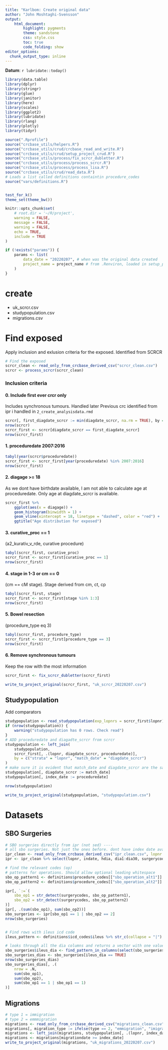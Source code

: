 ```yaml
---
title: "Karlbom: Create original data"
author: "John Moshtaghi-Svensson"
output: 
    html_document:
        highlight: pygments
        theme: sandstone
        css: style.css
        toc: true
        code_folding: show
editor_options: 
  chunk_output_type: inline
---
```


__Datum__: `r lubridate::today()`

```r
library(data.table)
library(dplyr)
library(stringr)
library(glue)
library(janitor)
library(here)
library(scales)
library(ggplot2)
library(lubridate)
library(rlang)
library(plotly)
library(tidyr)

source(".Rprofile")
source("crcbase_utils/helpers.R")
source("crcbase_utils/crud/crcbase_read_and_write.R")
source("crcbase_utils/crud/setup_project_crud.R")
source("crcbase_utils/process/fix_scrcr_dubletter.R")
source("crcbase_utils/process/process_scrcr.R")
source("crcbase_utils/process/process_lisa.R")
source("crcbase_utils/crud/read_data.R")
# Loads a list called definitions containtin procedure_codes
source("vars/definitions.R")


test_for_k()
theme_set(theme_bw())

knitr::opts_chunk$set(
    # root.dir = '~/R/project',
    warning = FALSE,
    message = FALSE,
    warning = FALSE,
    echo = TRUE,
    include = TRUE
)

if (!exists("params")) {
    params <- list(
        data_date = "20220207", # when was the original data created
        project_name = project_name # from .Renviron, loaded in setup_project_crud.R
    )
}
```

# create

- uk_scrcr.csv
- studypopulation.csv
- migrations.csv

# Find exposed
Apply inclusion and exlusion criteria for the exposed. Identified from SCRCR

```r
# Find the exposed
scrcr_clean <- read_only_from_crcbase_derived_csv("scrcr_clean.csv")
scrcr <- process_scrcr(scrcr_clean)
```

### Inclusion criteria

#### 0. Include first ever crcr only
Includes synchronous tumours. Handled later
Previous crc identified from ipr i handled in `2_create_analysisdata.rmd`

```r
scrcr[, first_diagdate_scrcr := min(diagdate_scrcr, na.rm = TRUE), by = "lopnr"]
nrow(scrcr)
scrcr_first <- scrcr[diagdate_scrcr == first_diagdate_scrcr]
nrow(scrcr_first)
```

#### 1. proceduredate 2007:2016

```r
tabyl(year(scrcr$proceduredate))
scrcr_first <- scrcr_first[year(proceduredate) %in% 2007:2016]
nrow(scrcr_first)
```

#### 2. diagage >= 18
As we dont have birthdate available, I am not able to calculate age at proceduredate. Only age at diagdate_scrcr is available.

```r
scrcr_first %>%
    ggplot(aes(x = diagage)) +
    geom_histogram(binwidth = 1) +
    geom_vline(xintercept = 18, linetype = "dashed", color = "red") +
    ggtitle("Age distribution for exposed")
```

#### 3. curative_proc == 1 \
(a2_kurativ_v_rde, curative procedure)

```r
tabyl(scrcr_first, curative_proc)
scrcr_first <- scrcr_first[curative_proc == 1]
nrow(scrcr_first)
```


#### 4. stage in 1-3 or cm == 0 
(cm == cM stage). Stage derived from cm, ct, cp

```r
tabyl(scrcr_first, stage)
scrcr_first <- scrcr_first[stage %in% 1:3]
nrow(scrcr_first)
```

#### 5. Bowel resection 
(procedure_type eq 3)

```r
tabyl(scrcr_first, procedure_type)
scrcr_first <- scrcr_first[procedure_type == 3]
nrow(scrcr_first)
```

#### 6. Remove synchronous tumours

Keep the row with the most information

```r
scrcr_first <- fix_scrcr_dubletter(scrcr_first)
```

```r
write_to_project_original(scrcr_first, "uk_scrcr_20220207.csv")
```

## Studypopulation
Add comparators

```r

studypopulation <- read_studypopulation(exp_lopnrs = scrcr_first$lopnr)
if (nrow(studypopulation)) {
    warning("studypopulation has 0 rows. Check read")
}
# ADD proceduredate and diagadte_scrcr from scrcr
studypopulation <- left_join(
    studypopulation,
    scrcr_first[, .(lopnr, diagdate_scrcr, proceduredate)],
    by = c("strata" = "lopnr", "match_date" = "diagdate_scrcr")
)
# make sure it is evident that match_date and diagdate_scrcr are the same
studypopulation[, diagdate_scrcr := match_date]
studypopulation[, index_date := proceduredate]

nrow(studypopulation)

write_to_project_original(studypopulation, "studypopulation.csv")
```

# Datasets

## SBO Surgeries

```r
# SBO surgeries directly from ipr (not sed) ----
# all sbo surgeries. Not just the ones before. dont have index date available here.
ipr_clean <- read_only_from_crcbase_derived_csv("ipr_clean.csv", lopnr = studypopulation$lopnr)
ipr <- ipr_clean %>% select(lopnr, indate, hdia, dia1:dia30, surgerycodes)

# find the relevant codes (op)
# patterns for operations. Should allow optional leading whitespace
sbo_op_pattern1 <- definitions$procedure_codes[["sbo_operation_alt1"]] %>% str_c(collapse = "| ?")
sbo_op_pattern2 <- definitions$procedure_codes[["sbo_operation_alt2"]] %>% str_c(collapse = "| ?")

ipr[, `:=`(
    sbo_op1 = str_detect(surgerycodes, sbo_op_pattern1),
    sbo_op2 = str_detect(surgerycodes, sbo_op_pattern2)
)]
ipr[, .(sum(sbo_op1), sum(sbo_op2))]
sbo_surgeries <- ipr[sbo_op1 == 1 | sbo_op2 == 2]
nrow(sbo_surgeries)


# Find rows with ileus icd code
ileus_pattern <- definitions$icd_codes$ileus %>% str_c(collapse = "|")

# looks through all the dia columns and returns a vector with one value per row indicating if any ileus icds are present
sbo_surgeries$ileus_dia <- find_pattern_in_columns(select(sbo_surgeries, contains("dia")), ileus_pattern)
sbo_surgeries_dias <- sbo_surgeries[ileus_dia == TRUE]
nrow(sbo_surgeries_dias)
sbo_surgeries_dias[, .(
    nrow = .N,
    sum(sbo_op1),
    sum(sbo_op2),
    sum(sbo_op1 == 1 | sbo_op1 == 1)
)]
```

## Migrations
```r
# type 1 = immigration
# type 2 = emmmigration
migrations <- read_only_from_crcbase_derived_csv("migrations_clean.csv", lopnrs = studypopulation$lopnr)
migrations[, migration_type := ifelse(type == 2, "emmigration", "imigration")]
migrations <- left_join(migrations, studypopulation[, .(lopnr, index_date)], by = "lopnr")
migrations <- migrations[migrationdate >= index_date]
write_to_project_original(migrations, "uk_migrations_20220207.csv")
```
